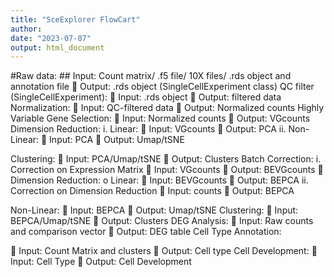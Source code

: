 ```yaml
---
title: "SceExplorer FlowCart"
author: 
date: "2023-07-07"
output: html_document
---
```


#Raw data:
## Input: Count matrix/ .f5 file/ 10X files/ .rds object and annotation file
 Output: .rds object (SingleCellExperiment class)
QC filter (SingleCellExperiment):
 Input: .rds object
 Output: filtered data
Normalization:
 Input: QC-filtered data
 Output: Normalized counts
Highly Variable Gene Selection:
 Input: Normalized counts
 Output: VGcounts
Dimension Reduction:
i. Linear:
 Input: VGcounts
 Output: PCA
ii. Non-Linear:
 Input: PCA
 Output: Umap/tSNE

Clustering:
 Input: PCA/Umap/tSNE
 Output: Clusters
Batch Correction:
i. Correction on Expression Matrix
 Input: VGcounts
 Output: BEVGcounts
 Dimension Reduction:
o Linear:
 Input: BEVGcounts
 Output: BEPCA
ii. Correction on Dimension Reduction
 Input: counts
 Output: BEPCA

Non-Linear:
 Input: BEPCA
 Output: Umap/tSNE
Clustering:
 Input: BEPCA/Umap/tSNE
 Output: Clusters
DEG Analysis:
 Input: Raw counts and comparison vector
 Output: DEG table
Cell Type Annotation:

 Input: Count Matrix and clusters
 Output: Cell type
Cell Development:
 Input: Cell Type
 Output: Cell Development


